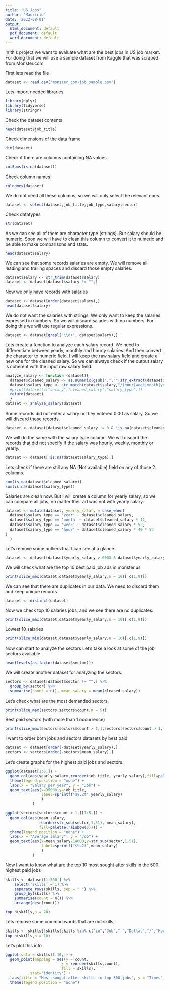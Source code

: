 ```yaml
---
title: "US Jobs"
author: "Mauricio"
date: '2022-08-01'
output:
  html_document: default
  pdf_document: default
  word_document: default
---
```


In this project we want to evaluate what are the best jobs in US job market. For doing that we will use a sample dataset from Kaggle that was scraped from Monster.com

First lets read the file

```r
dataset <- read.csv("monster_com-job_sample.csv")
```

Lets import needed libraries

```r
library(dplyr)
library(tidyverse)
library(stringr)
```

Check the dataset contents

```r
head(dataset$job_title)
```

Check dimensions of the data frame

```r
dim(dataset)
```

Check if there are columns containing NA values

```r
colSums(is.na(dataset))
```

Check column names

```r
colnames(dataset)
```

We do not need all these columns, so we will only select the relevant ones.

```r
dataset <- select(dataset,job_title,job_type,salary,sector)
```

Check datatypes

```r
str(dataset)
```

As we can see all of them are character type (strings). But salary should be numeric. Soon we will have to clean this column to convert it to numeric and be able to make comparisons and stats.

```r
head(dataset$salary)
```

We can see that some records salaries are empty. We will remove all leading and trailing spaces and discard those empty salaries.

```r
dataset$salary <- str_trim(dataset$salary)
dataset <- dataset[dataset$salary != "",]
```

Now we only have records with salaries

```r
dataset <- dataset[order(dataset$salary),]
head(dataset$salary)
```

We do not want the salaries with strings. We only want to keep the salaries expressed in numbers. So we will discard salaries with no numbers. For doing this we will use regular expressions.

```r
dataset <- dataset[grepl("\\d+", dataset$salary),]
```

Lets create a function to analyze each salary record. We need to differentiate between yearly, monthly and hourly salaries. And then convert the character to numeric field. I will keep the raw salary field and create a new one for the cleaned salary. So we can always check if the output salary is coherent with the input raw salary field.

```r

analyze_salary <- function (dataset){
  dataset$cleaned_salary <- as.numeric(gsub(",","",str_extract(dataset$salary,"[\\d,.]+")))
  dataset$salary_type <- str_match(dataset$salary,"/(hour|week|month|year)")[,2]
  #print(dataset[c("salary","cleaned_salary","salary_type")])
  return(dataset)
  }
dataset <- analyze_salary(dataset)
```

Some records did not enter a salary or they entered 0.00 as salary. So we will discard those records.

```r
dataset <- dataset[dataset$cleaned_salary != 0 & !is.na(dataset$cleaned_salary),]
```

We will do the same with the salary type column. We will discard the records that did not specify if the salary was hourly, weekly, monthly or yearly.

```r
dataset <- dataset[!is.na(dataset$salary_type),]
```

Lets check if there are still any NA (Not available) field on any of those 2 columns.

```r
sum(is.na(dataset$cleaned_salary))
sum(is.na(dataset$salary_type))
```

Salaries are clean now. But I will create a column for yearly salary, so we can compare all jobs, no matter their ad was not with yearly salary.

```r
dataset <- mutate(dataset, yearly_salary = case_when(
  dataset$salary_type == 'year' ~ dataset$cleaned_salary,
  dataset$salary_type == 'month' ~ dataset$cleaned_salary * 12,
  dataset$salary_type == 'week' ~ dataset$cleaned_salary * 52,
  dataset$salary_type == 'hour' ~ dataset$cleaned_salary * 40 * 52
)
  )
```

Let's remove some outliers that I can see at a glance.

```r
dataset <- dataset[dataset$yearly_salary > 6000 & dataset$yearly_salary < 300000,]
```

We will check what are the top 10 best paid job ads in monster.us

```r
print(slice_max(dataset,dataset$yearly_salary,n = 10)[,c(1,9)])
```

We can see that there are duplicates in our data. We need to discard them and keep unique records.

```r
dataset <- distinct(dataset)
```

Now we check top 10 salaries jobs, and we see there are no duplicates.

```r
print(slice_max(dataset,dataset$yearly_salary,n = 10)[,c(1,9)])
```

Lowest 10 salaries

```r
print(slice_min(dataset,dataset$yearly_salary,n = 10)[,c(1,9)])
```

Now can start to analyze the sectors Let's take a look at some of the job sectors available.

```r
head(levels(as.factor(dataset$sector)))
```

We will create another dataset for analyzing the sectors.

```r
sectors <- dataset[dataset$sector != "",] %>%
  group_by(sector) %>%
  summarise(count = n(), mean_salary = mean(cleaned_salary))
```

Let's check what are the most demanded sectors.

```r
print(slice_max(sectors,sectors$count,n = 5))
```

Best paid sectors (with more than 1 occurrence)

```r
print(slice_max(sectors[sectors$count > 1,],sectors[sectors$count > 1,]$mean_salary,n = 5))
```

I want to order both jobs and sectors datasets by best paid

```r
dataset <- dataset[order(-dataset$yearly_salary),]
sectors <- sectors[order(-sectors$mean_salary),]
```

Let's create graphs for the highest paid jobs and sectors.

```r
ggplot(dataset[1:5,]) + 
  geom_col(aes(yearly_salary,reorder(job_title, yearly_salary),fill=palette(rainbow(5)))) +
  theme(legend.position = "none") +
  labs(x = "Salary per year", y = "Job") +
  geom_text(aes(x=35000,y=job_title,
                label=sprintf("$%.2f",yearly_salary)
                )
            )

```

```r
ggplot(sectors[sectors$count > 1,][1:5,]) + 
  geom_col(aes(mean_salary,
               reorder(str_sub(sector,1,51), mean_salary),
               fill=palette(rainbow(5)))) +
  theme(legend.position = "none") +
  labs(x = "Average salary", y = "Job") +
  geom_text(aes(x=mean_salary-14000,y=str_sub(sector,1,51),
                label=sprintf("$%.2f",mean_salary)
                )
            )

```

Now I want to know what are the top 10 most sought after skills in the 500 highest paid jobs

```r
skills <- dataset[1:500,] %>%
    select('skills' = 1) %>%
    separate_rows(skills, sep = " ") %>%
    group_by(skills) %>%
    summarise(count = n()) %>%
    arrange(desc(count))

top_n(skills,n = 20)
```

Lets remove some common words that are not skills.

```r
skills <- skills[!skills$skills %in% c("in","Job","-","Dallas","/","Houston","of","Chicago","Cincinnati","New"),]
top_n(skills,n = 10)
```

Let's plot this info

```r
ggplot(data = skills[1:10,]) + 
  geom_point(mapping = aes(y = count, 
                         x = reorder(skills,count),
                         fill = skills),
           stat='identity') +
  labs(title = "Most sought after skills in top 500 jobs", y = "Times", x = "Skill") +
  theme(legend.position = "none")
```
